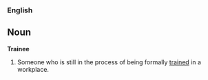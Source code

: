 ===English===

==Noun==
'''Trainee'''

# Someone who is still in the process of being formally [[trained]] in a workplace.